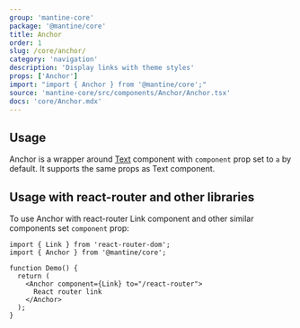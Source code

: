 ```yaml
---
group: 'mantine-core'
package: '@mantine/core'
title: Anchor
order: 1
slug: /core/anchor/
category: 'navigation'
description: 'Display links with theme styles'
props: ['Anchor']
import: "import { Anchor } from '@mantine/core';"
source: 'mantine-core/src/components/Anchor/Anchor.tsx'
docs: 'core/Anchor.mdx'
---
```



## Usage

Anchor is a wrapper around [Text](/core/text/) component with `component` prop set to `a` by default.
It supports the same props as Text component.

<Demo data={AnchorDemos.usage} />

## Usage with react-router and other libraries

To use Anchor with react-router Link component and other similar components set `component` prop:

```tsx
import { Link } from 'react-router-dom';
import { Anchor } from '@mantine/core';

function Demo() {
  return (
    <Anchor component={Link} to="/react-router">
      React router link
    </Anchor>
  );
}
```
